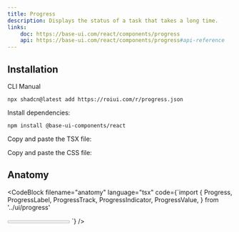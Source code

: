 ```yaml
---
title: Progress
description: Displays the status of a task that takes a long time.
links:
    doc: https://base-ui.com/react/components/progress
    api: https://base-ui.com/react/components/progress#api-reference
---
```


<ComponentPreview name="progress-demo" />

## Installation

<InstallationTabs>

<InstallationTabsList>
    <InstallationTabsTrigger value="cli">CLI</InstallationTabsTrigger>
    <InstallationTabsTrigger value="manual">Manual</InstallationTabsTrigger>
</InstallationTabsList>

<InstallationTabsContent value="cli">

```package-install
npx shadcn@latest add https://roiui.com/r/progress.json
```

</InstallationTabsContent>

<InstallationTabsContent value="manual">

Install dependencies:

```package-install
npm install @base-ui-components/react
```

Copy and paste the TSX file:

<ComponentSource
    src="registry/brook/ui/progress/progress.tsx"
    title="components/ui/progress.tsx"
    collapsible={true}
/>

Copy and paste the CSS file:

<ComponentSource
    src="registry/brook/ui/progress/progress.module.css"
    title="components/ui/progress.module.css"
    language="css"
    collapsible={true}
/>

</InstallationTabsContent>

</InstallationTabs>

## Anatomy

<CodeBlock
filename="anatomy"
  language="tsx"
  code={`import {
  Progress,
  ProgressLabel,
  ProgressTrack,
  ProgressIndicator,
  ProgressValue,
} from '../ui/progress'

<Progress value={50}>
    <ProgressLabel>Loading</ProgressLabel>
    <ProgressValue />
    <ProgressTrack>
        <ProgressIndicator />
    </ProgressTrack>
</Progress>
`} />
